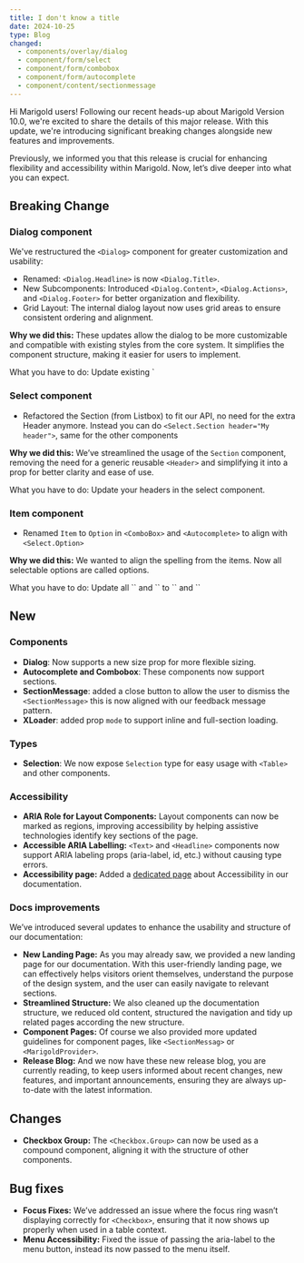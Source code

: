 ```yaml
---
title: I don't know a title
date: 2024-10-25
type: Blog
changed:
  - components/overlay/dialog
  - component/form/select
  - component/form/combobox
  - component/form/autocomplete
  - component/content/sectionmessage
---
```


Hi Marigold users! Following our recent heads-up about Marigold Version 10.0, we're excited to share the details of this major release. With this update, we're introducing significant breaking changes alongside new features and improvements.

Previously, we informed you that this release is crucial for enhancing flexibility and accessibility within Marigold. Now, let’s dive deeper into what you can expect.

## Breaking Change

### Dialog component

We've restructured the `<Dialog>` component for greater customization and usability:

- Renamed: `<Dialog.Headline>` is now `<Dialog.Title>`.
- New Subcomponents: Introduced `<Dialog.Content>`, `<Dialog.Actions>`, and `<Dialog.Footer>` for better organization and flexibility.
- Grid Layout: The internal dialog layout now uses grid areas to ensure consistent ordering and alignment.

**Why we did this:** These updates allow the dialog to be more customizable and compatible with existing styles from the core system. It simplifies the component structure, making it easier for users to implement.

<SectionMessage>
  <SectionMessage.Title>
  What you have to do:
  </SectionMessage.Title>
  <SectionMessage.Content>
  Update existing `<Dialog>` component implementations to adopt the new structure.
  </SectionMessage.Content>
</SectionMessage>

### Select component

- Refactored the Section (from Listbox) to fit our API, no need for the extra Header anymore. Instead you can do `<Select.Section header="My header">`, same for the other components

**Why we did this:** We’ve streamlined the usage of the `Section` component, removing the need for a generic reusable `<Header>` and simplifying it into a prop for better clarity and ease of use.

<SectionMessage>
  <SectionMessage.Title>What you have to do:</SectionMessage.Title>
  <SectionMessage.Content>
    Update your headers in the select component.
  </SectionMessage.Content>
</SectionMessage>

### Item component

- Renamed `Item` to `Option` in `<ComboBox>` and `<Autocomplete>` to align with `<Select.Option>`

**Why we did this:** We wanted to align the spelling from the items. Now all selectable options are called options.

<SectionMessage>
  <SectionMessage.Title>
  What you have to do:
  </SectionMessage.Title>
  <SectionMessage.Content>
 Update all `<Autocomplete.Item>` and `<ComboBox.Item>` to `<Autocomplete.Option>` and `<ComboBox.Option>`
  </SectionMessage.Content>
</SectionMessage>

## New

### Components

- **Dialog**: Now supports a new size prop for more flexible sizing.
- **Autocomplete and Combobox**: These components now support sections.
- **SectionMessage**: added a close button to allow the user to dismiss the `<SectionMessage>` this is now aligned with our feedback message pattern.
- **XLoader**: added prop `mode` to support inline and full-section loading.

### Types

- **Selection**: We now expose `Selection` type for easy usage with `<Table>` and other components.

### Accessibility

- **ARIA Role for Layout Components:** Layout components can now be marked as regions, improving accessibility by helping assistive technologies identify key sections of the page.
- **Accessible ARIA Labelling:** `<Text>` and `<Headline>` components now support ARIA labeling props (aria-label, id, etc.) without causing type errors.
- **Accessibility page:** Added a [dedicated page](/foundations/accessibility) about Accessibility in our documentation.

### Docs improvements

We’ve introduced several updates to enhance the usability and structure of our documentation:

- **New Landing Page:** As you may already saw, we provided a new landing page for our documentation. With this user-friendly landing page, we can effectively helps visitors orient themselves, understand the purpose of the design system, and the user can easily navigate to relevant sections.
- **Streamlined Structure:** We also cleaned up the documentation structure, we reduced old content, structured the navigation and tidy up related pages according the new structure.
- **Component Pages:** Of course we also provided more updated guidelines for component pages, like `<SectionMessag>` or `<MarigoldProvider>`.
- **Release Blog:** And we now have these new release blog, you are currently reading, to keep users informed about recent changes, new features, and important announcements, ensuring they are always up-to-date with the latest information.

## Changes

- **Checkbox Group:** The `<Checkbox.Group>` can now be used as a compound component, aligning it with the structure of other components.

## Bug fixes

- **Focus Fixes:** We’ve addressed an issue where the focus ring wasn’t displaying correctly for `<Checkbox>`, ensuring that it now shows up properly when used in a table context.
- **Menu Accessibility:** Fixed the issue of passing the aria-label to the menu button, instead its now passed to the menu itself.
